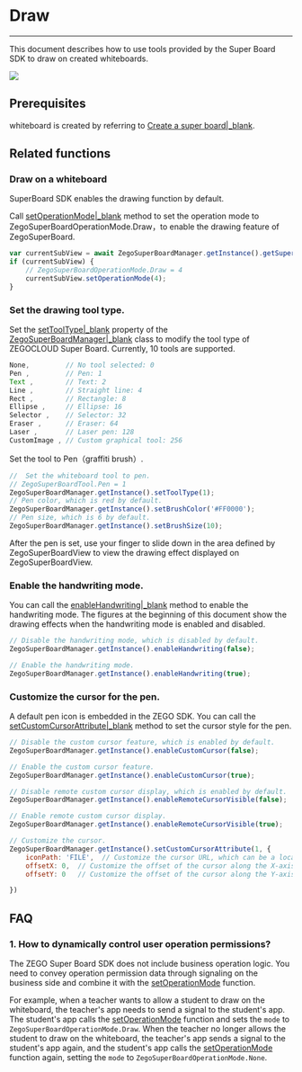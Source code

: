 # Draw 

- - -


This document describes how to use tools provided by the Super Board SDK to draw on created whiteboards.

<Frame width="512" height="auto" caption=""><img src="https://storage.zego.im/sdk-doc/Pics/WhiteboardView/postman/superboard_scatch.gif" /></Frame>

## Prerequisites

whiteboard is created by referring to [Create a super board\|_blank](!ZegoSuperBoard-QuickStart/CreateWboard).

## Related functions

### Draw on a whiteboard


<Note title="Note">

SuperBoard SDK enables the drawing function by default.
</Note>

Call [setOperationMode\|_blank](@setOperationMode) method to set the operation mode to ZegoSuperBoardOperationMode.Draw，to enable the drawing feature of ZegoSuperBoard.

```javascript
var currentSubView = await ZegoSuperBoardManager.getInstance().getSuperBoardView().getCurrentSuperBoardSubView();
if (currentSubView) {
    // ZegoSuperBoardOperationMode.Draw = 4
    currentSubView.setOperationMode(4);
}
```

### Set the drawing tool type.

Set the [setToolType\|_blank](@setToolType) property of the [ZegoSuperBoardManager\|_blank](@-ZegoSuperBoardManager) class to modify the tool type of ZEGOCLOUD Super Board. Currently, 10 tools are supported.


```javascript
None,         // No tool selected: 0
Pen ,         // Pen: 1
Text ,        // Text: 2
Line ,        // Straight line: 4
Rect ,        // Rectangle: 8
Ellipse ,     // Ellipse: 16
Selector ,    // Selector: 32
Eraser ,      // Eraser: 64
Laser ,       // Laser pen: 128
CustomImage , // Custom graphical tool: 256
```

Set the tool to Pen（graffiti brush）.

```javascript
//  Set the whiteboard tool to pen.
// ZegoSuperBoardTool.Pen = 1
ZegoSuperBoardManager.getInstance().setToolType(1);
// Pen color, which is red by default.
ZegoSuperBoardManager.getInstance().setBrushColor('#FF0000');
// Pen size, which is 6 by default.
ZegoSuperBoardManager.getInstance().setBrushSize(10);
```

After the pen is set, use your finger to slide down in the area defined by ZegoSuperBoardView to view the drawing effect displayed on ZegoSuperBoardView.

### Enable the handwriting mode.

You can call the [enableHandwriting\|_blank](@enableHandwriting) method to enable the handwriting mode. The figures at the beginning of this document show the drawing effects when the handwriting mode is enabled and disabled.

```javascript
// Disable the handwriting mode, which is disabled by default.
ZegoSuperBoardManager.getInstance().enableHandwriting(false);

// Enable the handwriting mode.
ZegoSuperBoardManager.getInstance().enableHandwriting(true);
```

### Customize the cursor for the pen.

A default pen icon is embedded in the ZEGO SDK. You can call the [setCustomCursorAttribute\|_blank](@setCustomCursorAttribute) method to set the cursor style for the pen.

```javascript
// Disable the custom cursor feature, which is enabled by default.
ZegoSuperBoardManager.getInstance().enableCustomCursor(false);

// Enable the custom cursor feature.
ZegoSuperBoardManager.getInstance().enableCustomCursor(true);

// Disable remote custom cursor display, which is enabled by default.
ZegoSuperBoardManager.getInstance().enableRemoteCursorVisible(false);

// Enable remote custom cursor display. 
ZegoSuperBoardManager.getInstance().enableRemoteCursorVisible(true);

// Customize the cursor.
ZegoSuperBoardManager.getInstance().setCustomCursorAttribute(1, {
    iconPath: 'FILE',  // Customize the cursor URL, which can be a local or remote URL.
    offsetX: 0,  // Customize the offset of the cursor along the X-axis.
    offsetY: 0   // Customize the offset of the cursor along the Y-axis.

})
```

## FAQ

### 1. How to dynamically control user operation permissions?

The ZEGO Super Board SDK does not include business operation logic. You need to convey operation permission data through signaling on the business side and combine it with the [setOperationMode](@setOperationMode) function.

For example, when a teacher wants to allow a student to draw on the whiteboard, the teacher's app needs to send a signal to the student's app. The student's app calls the [setOperationMode](@setOperationMode) function and sets the `mode` to `ZegoSuperBoardOperationMode.Draw`. When the teacher no longer allows the student to draw on the whiteboard, the teacher's app sends a signal to the student's app again, and the student's app calls the [setOperationMode](@setOperationMode) function again, setting the `mode` to `ZegoSuperBoardOperationMode.None`.

